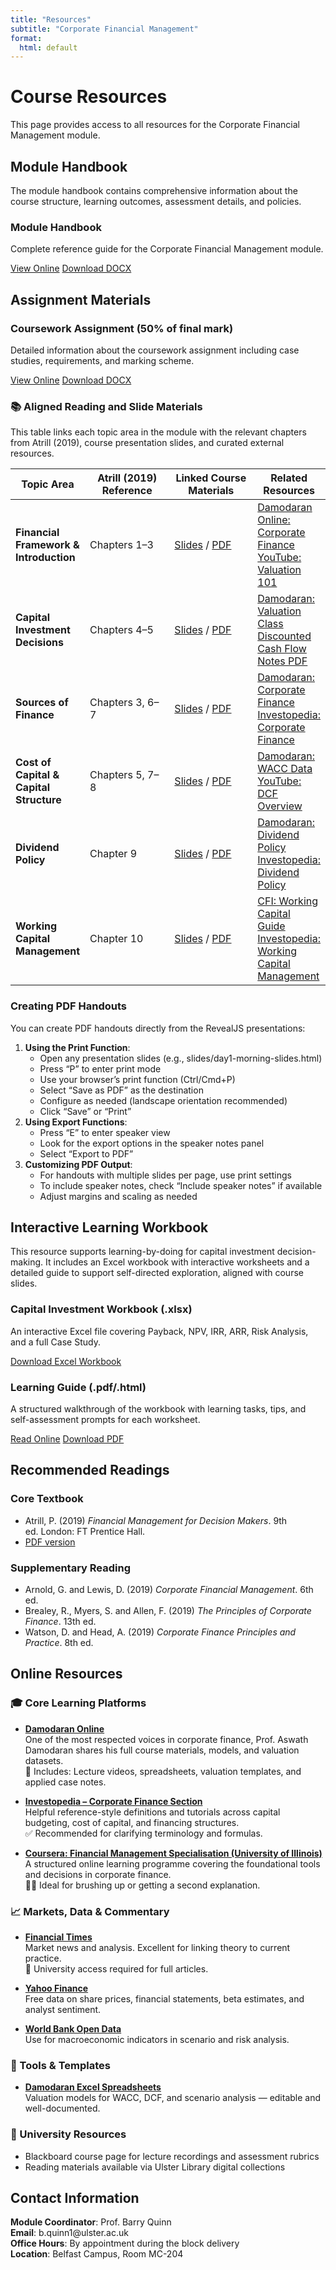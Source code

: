 ```yaml
---
title: "Resources"
subtitle: "Corporate Financial Management"
format: 
  html: default
---
```


# Course Resources

This page provides access to all resources for the Corporate Financial Management module.

## Module Handbook

The module handbook contains comprehensive information about the course structure, learning outcomes, assessment details, and policies.

::: {.resource-card}
### Module Handbook
Complete reference guide for the Corporate Financial Management module.

::: {.button-group}
[View Online](/resources/module-handbook.html){.btn .btn-primary}
[Download DOCX](/resources/module-handbook.docx){.btn .btn-secondary}
:::
:::

## Assignment Materials

::: {.resource-card}
### Coursework Assignment (50% of final mark)
Detailed information about the coursework assignment including case studies, requirements, and marking scheme.

::: {.button-group}
[View Online](/resources/coursework.html){.btn .btn-primary}
[Download DOCX](/resources/coursework.docx){.btn .btn-secondary}
:::
:::

### 📚 Aligned Reading and Slide Materials

This table links each topic area in the module with the relevant chapters from Atrill (2019), course presentation slides, and curated external resources.

| Topic Area | Atrill (2019) Reference | Linked Course Materials | Related Resources |
|------------|--------------------------|--------------------------|-------------------|
| **Financial Framework & Introduction** | Chapters 1–3 | [Slides](/slides/day1-morning-slides.html) / [PDF](/materials/day1-morning-slides.pdf) | [Damodaran Online: Corporate Finance](https://pages.stern.nyu.edu/~adamodar/New_Home_Page/cf.html) <br> [YouTube: Valuation 101](https://www.youtube.com/watch?v=RUJ-OvRicEM) |
| **Capital Investment Decisions** | Chapters 4–5 | [Slides](/slides/day1-afternoon-slides.html) / [PDF](/materials/day1-afternoon-slides.pdf) | [Damodaran: Valuation Class](https://pages.stern.nyu.edu/~adamodar/New_Home_Page/equity.html) <br> [Discounted Cash Flow Notes PDF](https://pages.stern.nyu.edu/~adamodar/pdfiles/eqnotes/dcfallOld.pdf) |
| **Sources of Finance** | Chapters 3, 6–7 | [Slides](/slides/day2-morning-slides.html) / [PDF](/materials/day2-morning-slides.pdf) | [Damodaran: Corporate Finance](https://pages.stern.nyu.edu/~adamodar/New_Home_Page/cf.html) <br> [Investopedia: Corporate Finance](https://www.investopedia.com/terms/c/corporatefinance.asp) |
| **Cost of Capital & Capital Structure** | Chapters 5, 7–8 | [Slides](/slides/day2-afternoon-slides.html) / [PDF](/materials/day2-afternoon-slides.pdf) | [Damodaran: WACC Data](https://pages.stern.nyu.edu/~adamodar/New_Home_Page/datafile/wacc.html) <br> [YouTube: DCF Overview](https://www.youtube.com/watch?v=Pj19yJQgId8) |
| **Dividend Policy** | Chapter 9 | [Slides](/slides/day3-morning-slides.html) / [PDF](/materials/day3-morning-slides.pdf) | [Damodaran: Dividend Policy](https://pages.stern.nyu.edu/~adamodar/New_Home_Page/dividends.html) <br> [Investopedia: Dividend Policy](https://www.investopedia.com/terms/d/dividend.asp) |
| **Working Capital Management** | Chapter 10 | [Slides](/slides/day3-afternoon-slides.html) / [PDF](/materials/day3-afternoon-slides.pdf) | [CFI: Working Capital Guide](https://corporatefinanceinstitute.com/resources/working-capital/) <br> [Investopedia: Working Capital Management](https://www.investopedia.com/terms/w/workingcapital.asp) |


### Creating PDF Handouts

You can create PDF handouts directly from the RevealJS presentations:

1. **Using the Print Function**:
   - Open any presentation slides (e.g., slides/day1-morning-slides.html)
   - Press "P" to enter print mode
   - Use your browser's print function (Ctrl/Cmd+P)
   - Select "Save as PDF" as the destination
   - Configure as needed (landscape orientation recommended)
   - Click "Save" or "Print"

2. **Using Export Functions**:
   - Press "E" to enter speaker view
   - Look for the export options in the speaker notes panel
   - Select "Export to PDF"

3. **Customizing PDF Output**:
   - For handouts with multiple slides per page, use print settings
   - To include speaker notes, check "Include speaker notes" if available
   - Adjust margins and scaling as needed

## Interactive Learning Workbook

This resource supports learning-by-doing for capital investment decision-making. It includes an Excel workbook with interactive worksheets and a detailed guide to support self-directed exploration, aligned with course slides.

::: {.resource-card}
### Capital Investment Workbook (.xlsx)
An interactive Excel file covering Payback, NPV, IRR, ARR, Risk Analysis, and a full Case Study.

::: {.button-group}
[Download Excel Workbook](/materials/capital-investment-decisions.xlsx){.btn .btn-primary}
:::
:::

::: {.resource-card}
### Learning Guide (.pdf/.html)
A structured walkthrough of the workbook with learning tasks, tips, and self-assessment prompts for each worksheet.

::: {.button-group}
[Read Online](/materials/capitial-investment-decisions-guide.html){.btn .btn-primary}
[Download PDF](/materials/capitial-investment-decisions-guide.pdf){.btn .btn-secondary}
:::
:::

## Recommended Readings

### Core Textbook
- Atrill, P. (2019) *Financial Management for Decision Makers*. 9th ed. London: FT Prentice Hall.
- [PDF version](/materials/book.pdf)

### Supplementary Reading
- Arnold, G. and Lewis, D. (2019) *Corporate Financial Management*. 6th ed.
- Brealey, R., Myers, S. and Allen, F. (2019) *The Principles of Corporate Finance*. 13th ed.
- Watson, D. and Head, A. (2019) *Corporate Finance Principles and Practice*. 8th ed.

## Online Resources

### 🎓 Core Learning Platforms

- [**Damodaran Online**](http://pages.stern.nyu.edu/~adamodar/)  
  One of the most respected voices in corporate finance, Prof. Aswath Damodaran shares his full course materials, models, and valuation datasets.  
  📁 Includes: Lecture videos, spreadsheets, valuation templates, and applied case notes.

- [**Investopedia – Corporate Finance Section**](https://www.investopedia.com/corporate-finance-4689743)  
  Helpful reference-style definitions and tutorials across capital budgeting, cost of capital, and financing structures.  
  ✅ Recommended for clarifying terminology and formulas.

- [**Coursera: Financial Management Specialisation (University of Illinois)**](https://www.coursera.org/specializations/financial-management)  
  A structured online learning programme covering the foundational tools and decisions in corporate finance.  
  👩‍💻 Ideal for brushing up or getting a second explanation.

### 📈 Markets, Data & Commentary

- [**Financial Times**](https://www.ft.com/)  
  Market news and analysis. Excellent for linking theory to current practice.  
  🧾 University access required for full articles.

- [**Yahoo Finance**](https://finance.yahoo.com/)  
  Free data on share prices, financial statements, beta estimates, and analyst sentiment.

- [**World Bank Open Data**](https://data.worldbank.org/)  
  Use for macroeconomic indicators in scenario and risk analysis.

### 🧮 Tools & Templates

- [**Damodaran Excel Spreadsheets**](http://pages.stern.nyu.edu/~adamodar/New_Home_Page/spreadsh.htm)  
  Valuation models for WACC, DCF, and scenario analysis — editable and well-documented.

### 🏫 University Resources

- Blackboard course page for lecture recordings and assessment rubrics  
- Reading materials available via Ulster Library digital collections

## Contact Information

**Module Coordinator**: Prof. Barry Quinn  
**Email**: b.quinn1@ulster.ac.uk  
**Office Hours**: By appointment during the block delivery  
**Location**: Belfast Campus, Room MC-204 
